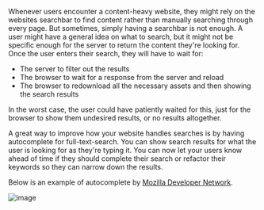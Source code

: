 Whenever users encounter a content-heavy website, they might rely on the websites searchbar to find content
rather than manually searching through every page. But sometimes, simply having a searchbar is not enough.
A user might have a general idea on what to search, but it might not be specific
enough for the server to return the content they're looking for. Once the user enters their search, they will
have to wait for:

- The server to filter out the results
- The browser to wait for a response from the server and reload
- The browser to redownload all the necessary assets and then showing the search results

In the worst case, the user could have patiently waited for this, just for the browser to show them undesired
results, or no results altogether.

A great way to improve how your website handles searches is by having autocomplete for full-text-search.
You can show search results for what the user is looking for as they're typing it. You can now let
your users know ahead of time if they should complete their search or refactor their keywords so they
can narrow down the results.

Below is an example of autocomplete by [Mozilla Developer Network](https://developer.mozilla.org/en-US/).

![image](/mdn.png)
